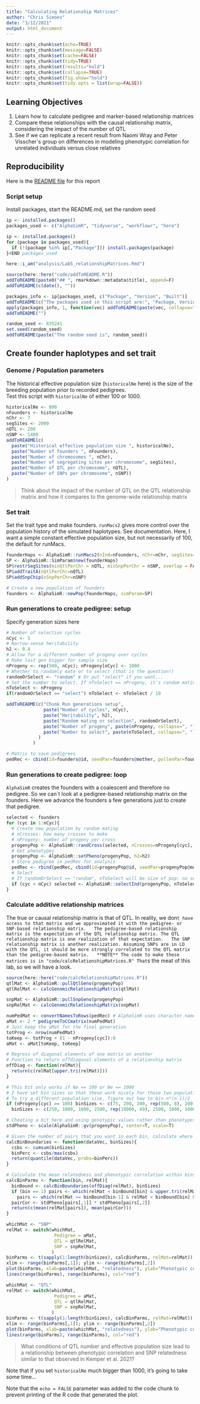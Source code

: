 ```yaml
---
title: "Calculating Relationship Matrices"
author: "Chris Simoes"
date: "3/12/2021"
output: html_document
---
```


```r
knitr::opts_chunk$set(echo=TRUE)
knitr::opts_chunk$set(message=FALSE)
knitr::opts_chunk$set(cache=FALSE)
knitr::opts_chunk$set(tidy=TRUE)
knitr::opts_chunk$set(results="hold")
knitr::opts_chunk$set(collapse=TRUE)
knitr::opts_chunk$set(fig.show="hold")
knitr::opts_chunk$set(tidy.opts = list(wrap=FALSE))
```

## Learning Objectives  
1. Learn how to calculate pedigree and marker-based relationship matrices  
2. Compare these relationships with the causal relationship matrix, considering the impact of the number of QTL  
3. See if we can replicate a recent result from Naomi Wray and Peter Visscher`s group on differences in modeling phenotypic correlation for unrelated individuals versus close relatives  

## Reproducibility  
Here is the [README file](./README.md) for this report  

### Script setup  
Install packages, start the README.md, set the random seed  
```r
ip <- installed.packages()
packages_used <- c("AlphaSimR", "tidyverse", "workflowr", "here")

ip <- installed.packages()
for (package in packages_used){
  if (!(package %in% ip[,"Package"])) install.packages(package)
}#END packages_used

here::i_am("analysis/Lab5_relationshipMatrices.Rmd")

source(here::here("code/addToREADME.R"))
addToREADME(paste0("## ", rmarkdown::metadata$title), append=F)
addToREADME(c(date(), ""))

packages_info <- ip[packages_used, c("Package", "Version", "Built")]
addToREADME(c("The packages used in this script are:", "Package, Version, Built"))
apply(packages_info, 1, function(vec) addToREADME(paste(vec, collapse=" ")))
addToREADME("")

random_seed <- 835241
set.seed(random_seed)
addToREADME(paste("The random seed is", random_seed))
```



## Create founder haplotypes and set trait  

### Genome / Population parameters  
The historical effective population size (`historicalNe` here) is the size of the breeding population prior to recorded pedigrees.  
Test this script with `historicalNe` of either 100 or 1000.  
```r
historicalNe <- 800
nFounders <- historicalNe
nChr <- 7
segSites <- 2000
nQTL <- 200
nSNP <- 1400
addToREADME(c(
  paste("Historical effective population size ", historicalNe), 
  paste("Number of founders ", nFounders), 
  paste("Number of chromosomes ", nChr), 
  paste("Number of segregating sites per chromosome", segSites),
  paste("Number of QTL per chromosome", nQTL),
  paste("Number of SNPs per chromosome", nSNP))
)
```

> Think about the impact of the number of QTL on the QTL relationship matrix and how it compares to the genome-wide relationship matrix  

### Set trait  
Set the trait type and make founders. `runMacs2` gives more control over the population history of the simulated haplotypes. See documentation.  Here, I want a simple constant effective population size, but not necessarily of 100, the default for runMacs.  
```r
founderHaps <- AlphaSimR::runMacs2(nInd=nFounders, nChr=nChr, segSites=segSites, Ne=historicalNe, histNe=NULL, histGen=NULL)
SP <- AlphaSimR::SimParam$new(founderHaps)
SP$restrSegSites(minQtlPerChr = nQTL, minSnpPerChr = nSNP, overlap = FALSE) # This prevents SNP from also being QTL
SP$addTraitA(nQtlPerChr=nQTL)
SP$addSnpChip(nSnpPerChr=nSNP)

# Create a new population of founders
founders <- AlphaSimR::newPop(founderHaps, simParam=SP)
```

### Run generations to create pedigree: setup  
Specify generation sizes here  
```r
# Number of selection cycles
nCyc <- 5
# Narrow-sense heritability
h2 <- 0.4
# Allow for a different number of progeny over cycles
# Make last gen bigger for sample size
nProgeny <- rep(500, nCyc); nProgeny[nCyc] <- 1000
# Whether to randomly mate or to select (that is the question!)
randomOrSelect <- "random" # Or put "select" if you want...
# Set the number to select. If nToSelect == nProgeny, it's random mating
nToSelect <- nProgeny
if(randomOrSelect == "select") nToSelect <- nToSelect / 10

addToREADME(c("Chunk Run generations setup",
              paste("Number of cycles", nCyc),
              paste("Heritability", h2),
              paste("Random mating or selection", randomOrSelect),
              paste("Number of progeny", paste(nProgeny, collapse=", ")),
              paste("Number to select", paste(nToSelect, collapse=", "))
            )
          )

# Matrix to save pedigrees
pedRec <- cbind(id=founders@id, seedPar=founders@mother, pollenPar=founders@father)
```


### Run generations to create pedigree: loop  
`AlphaSimR` creates the founders with a coalescent and therefore no pedigree. So we can`t look at a pedigree-based relationship matrix on the founders. Here we advance the founders a few generations just to create that pedigree.  
```r
selected <- founders
for (cyc in 1:nCyc){
  # Create new population by random mating
  # nCrosses: how many crosses to make
  # nProgeny: number of progeny per cross
  progenyPop <- AlphaSimR::randCross(selected, nCrosses=nProgeny[cyc], nProgeny=1)
  # Get phenotypes
  progenyPop <- AlphaSimR::setPheno(progenyPop, h2=h2)
  # Store pedigree in pedRec for analysis
  pedRec <- rbind(pedRec, cbind(id=progenyPop@id, seedPar=progenyPop@mother, pollenPar=progenyPop@father))
  # Select
  # If randomOrSelect == "random", nToSelect will be size of pop: no selection
  if (cyc < nCyc) selected <- AlphaSimR::selectInd(progenyPop, nToSelect[cyc])
}
```


### Calculate additive relationship matrices  
The true or causal relationship matrix is that of QTL. In reality, we don`t have access to that matrix and we approximated it with the pedigree- or SNP-based relationship matrix.  
The pedigree-based relationship matrix is the expectation of the QTL relationship matrix. The QTL relationship matrix is one realization of that expectation.  
The SNP relationship matrix is another realization. Assuming SNPs are in LD with the QTL, it should be more strongly correlated to the QTL matrix than the pedigree-based matrix.  
**NOTE** The code to make these matrices is in "code/calcRelationshipMatrices.R" That`s the meat of this lab, so we will have a look.  
```r
source(here::here("code/calcRelationshipMatrices.R"))
qtlMat <- AlphaSimR::pullQtlGeno(progenyPop)
qtlRelMat <- calcGenomicRelationshipMatrix(qtlMat)

snpMat <- AlphaSimR::pullSnpGeno(progenyPop)
snpRelMat <- calcGenomicRelationshipMatrix(snpMat)

numPedMat <- convertNamesToRows(pedRec) # AlphaSimR uses character names for id
aMat <- 2 * pedigreeToCCmatrix(numPedMat)
# Just keep the aMat for the final generation
totProg <- nrow(numPedMat)
toKeep <- totProg + (1 - nProgeny[cyc]):0
aMat <- aMat[toKeep, toKeep]
```

```r
# Regress of diagonal elements of one matrix on another
# Function to return offdiagonal elements of a relationship matrix
offDiag <- function(relMat){
  return(c(relMat[upper.tri(relMat)]))
}

```

 
```r
# This bit only works if Ne == 100 or Ne == 1000
# I have set bin sizes so that these work nicely for those two population sizes
# To try a different population size, figure out how to bin n*(n-1)/2
if (nProgeny[cyc] == 100) binSizes <- c(75, 200, 200, rep(500, 8), 200, 200, 75) else 
  binSizes <- c(250, 1000, 1000, 2500, rep(10000, 49), 2500, 1000, 1000, 250)

# Cheating a bit here and using genotypic values rather than phenotypes
stdPheno <- scale(AlphaSimR::gv(progenyPop), center=T, scale=T)

# Given the number of pairs that you want in each bin, calculate where to place the bin boundaries
calcBinBoundaries <- function(dataVec, binSizes){
  csbs <- cumsum(binSizes)
  binPerc <- csbs/max(csbs)
  return(quantile(dataVec, probs=binPerc))
}

# Calculate the mean relatedness and phenotypic correlation within bins 
calcBinParms <- function(bin, relMat){
  binBound <- calcBinBoundaries(offDiag(relMat), binSizes)
  if (bin == 1) pairs <- which(relMat < binBound[bin] & upper.tri(relMat), arr.ind=T) else
    pairs <- which(relMat >= binBound[bin-1] & relMat < binBound[bin] & upper.tri(relMat), arr.ind=T)
  pairCor <- stdPheno[pairs[,1]] * stdPheno[pairs[,2]]
  return(c(mean(relMat[pairs]), mean(pairCor)))
}

whichMat <- "SNP"
relMat <- switch(whichMat, 
                  Pedigree = aMat,
                  QTL = qtlRelMat,
                  SNP = snpRelMat,
                 )
binParms <- t(sapply(1:length(binSizes), calcBinParms, relMat=relMat))
xlim <- range(binParms[,1]); ylim <- range(binParms[,2])
plot(binParms, xlab=paste(whichMat, "relatedness"), ylab="Phenotypic correlation", pch=16)
lines(range(binParms), range(binParms), col="red")

whichMat <- "QTL"
relMat <- switch(whichMat, 
                  Pedigree = aMat,
                  QTL = qtlRelMat,
                  SNP = snpRelMat,
                 )
binParms <- t(sapply(1:length(binSizes), calcBinParms, relMat=relMat))
xlim <- range(binParms[,1]); ylim <- range(binParms[,2])
plot(binParms, xlab=paste(whichMat, "relatedness"), ylab="Phenotypic correlation", pch=16)
lines(range(binParms), range(binParms), col="red")
```

> What conditions of QTL number and effective population size lead to a relationship between phenotypic correlation and SNP relatedness similar to that observed in Kemper et al. 2021?  

Note that if you set `historicalNe` much bigger than 1000, it's going to take some time...  



Note that the `echo = FALSE` parameter was added to the code chunk to prevent printing of the R code that generated the plot.
